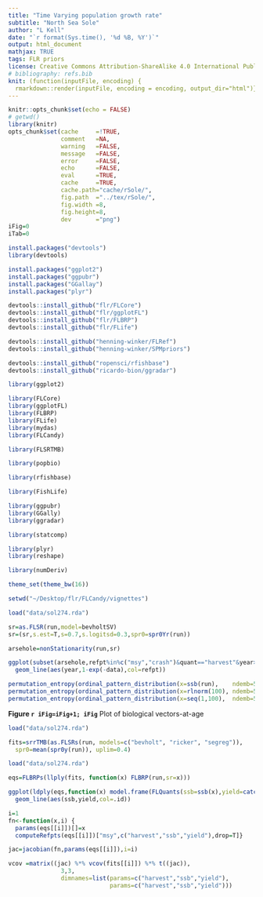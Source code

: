 ```yaml
---
title: "Time Varying population growth rate"
subtitle: "North Sea Sole"
author: "L Kell"
date: "`r format(Sys.time(), '%d %B, %Y')`"
output: html_document
mathjax: TRUE
tags: FLR priors
license: Creative Commons Attribution-ShareAlike 4.0 International Public License
# bibliography: refs.bib
knit: (function(inputFile, encoding) {
  rmarkdown::render(inputFile, encoding = encoding, output_dir="html")})
---
```

  

```r
knitr::opts_chunk$set(echo = FALSE)
# getwd()
library(knitr)
opts_chunk$set(cache     =!TRUE, 
               comment   =NA, 
               warning   =FALSE, 
               message   =FALSE, 
               error     =FALSE, 
               echo      =FALSE, 
               eval      =TRUE,
               cache     =TRUE,
               cache.path="cache/rSole/",
               fig.path  ="../tex/rSole/",
               fig.width =8,
               fig.height=8,
               dev       ="png")
iFig=0
iTab=0
```


```r
install.packages("devtools")
library(devtools)

install.packages("ggplot2")
install.packages("ggpubr")
install.packages("GGallay")
install.packages("plyr")

devtools::install_github("flr/FLCore")
devtools::install_github("flr/ggplotFL")
devtools::install_github("flr/FLBRP")
devtools::install_github("flr/FLife")

devtools::install_github("henning-winker/FLRef")
devtools::install_github("henning-winker/SPMpriors")

devtools::install_github("ropensci/rfishbase")
devtools::install_github("ricardo-bion/ggradar")
```

```r
library(ggplot2)

library(FLCore)
library(ggplotFL)
library(FLBRP)
library(FLife)
library(mydas)
library(FLCandy)

library(FLSRTMB)

library(popbio)

library(rfishbase)

library(FishLife)

library(ggpubr)
library(GGally)
library(ggradar)

library(statcomp)

library(plyr)
library(reshape)

library(numDeriv)

theme_set(theme_bw(16))
```

```r
setwd("~/Desktop/flr/FLCandy/vignettes")
```

```r
load("data/sol274.rda") 
```

```r
sr=as.FLSR(run,model=bevholtSV)
sr=(sr,s.est=T,s=0.7,s.logitsd=0.3,spr0=spr0Yr(run))

arsehole=nonStationarity(run,sr)

ggplot(subset(arsehole,refpt%in%c("msy","crash")&quant=="harvest"&year>1970))+
  geom_line(aes(year,1-exp(-data),col=refpt))
```


```r
permutation_entropy(ordinal_pattern_distribution(x=ssb(run),    ndemb=5))  
permutation_entropy(ordinal_pattern_distribution(x=rlnorm(100), ndemb=5))
permutation_entropy(ordinal_pattern_distribution(x=seq(1,100),  ndemb=5))
```

**Figure `r iFig=iFig+1; iFig`** Plot of biological vectors-at-age 

```r
load("data/sol274.rda") 

fits=srrTMB(as.FLSRs(run, models=c("bevholt", "ricker", "segreg")), 
  spr0=mean(spr0y(run)), uplim=0.4) 
```

```r
load("data/sol274.rda")  

eqs=FLBRPs(llply(fits, function(x) FLBRP(run,sr=x))) 

ggplot(ldply(eqs,function(x) model.frame(FLQuants(ssb=ssb(x),yield=catch(x)),drop=T)))+
  geom_line(aes(ssb,yield,col=.id))

i=1
fn<-function(x,i) {
  params(eqs[[i]])[]=x
  computeRefpts(eqs[[i]])["msy",c("harvest","ssb","yield"),drop=T]}

jac=jacobian(fn,params(eqs[[i]]),i=i) 

vcov =matrix((jac) %*% vcov(fits[[i]]) %*% t((jac)),
               3,3,
               dimnames=list(params=c("harvest","ssb","yield"),
                             params=c("harvest","ssb","yield")))
```

